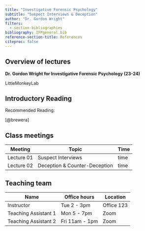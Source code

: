 ```yaml
---
title: "Investigative Forensic Psychology"
subtitle: "Suspect Interviews & Deception"
author: "Dr. Gordon Wright"
filters:
  - section-bibliographies
bibliography: IFPgeneral.bib
reference-section-title: References
citeproc: false
---
```


## Overview of lectures

**Dr. Gordon Wright for Investigative Forensic Psychology (23-24)**

LittleMonkeyLab

## Introductory Reading

Recommended Reading:

[@brewera]

## Class meetings

| Meeting    | Topic                         | Time |
|------------|-------------------------------|------|
| Lecture 01 | Suspect Interviews            | time |
| Lecture 02 | Deception & Counter-Deception | time |

## Teaching team

| Name                 | Office hours   | Location   |
|----------------------|----------------|------------|
| Instructor           | Tue 2 - 3pm    | Office 123 |
| Teaching Assistant 1 | Mon 5 - 7pm    | Zoom       |
| Teaching Assistant 2 | Fri 11am - 1pm | Zoom       |
